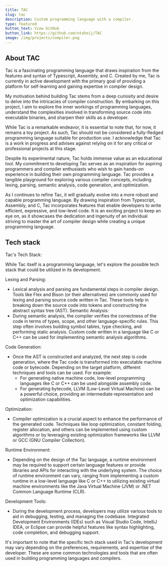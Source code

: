 ```yaml
---
title: TAC
slug: tac
description: Custom programming language with a compiler.
type: featured
button_text: View GitHub
button_link: https://github.com/ntaheij/TAC
image: /img/projects/compiler.png
---
```

## About TAC
Tac is a fascinating programming language that draws inspiration from the features and syntax of Typescript, Assembly, and C. Created by me, Tac is currently in active development with the primary goal of providing a platform for self-learning and gaining expertise in compiler design.

My motivation behind building Tac stems from a deep curiosity and desire to delve into the intricacies of compiler construction. By embarking on this project, I aim to explore the inner workings of programming languages, understand the complexities involved in transforming source code into executable binaries, and sharpen their skills as a developer.

While Tac is a remarkable endeavor, it is essential to note that, for now, it remains a toy project. As such, Tac should not be considered a fully-fledged programming language suitable for production use. I acknowledge that Tac is a work in progress and advises against relying on it for any critical or professional projects at this stage.

Despite its experimental nature, Tac holds immense value as an educational tool. My commitment to developing Tac serves as an inspiration for aspiring programmers and compiler enthusiasts who wish to gain hands-on experience in building their own programming language. Tac provides a tangible playground for exploring various compiler concepts, including lexing, parsing, semantic analysis, code generation, and optimization.

As I continues to refine Tac, it will gradually evolve into a more robust and capable programming language. By drawing inspiration from Typescript, Assembly, and C, Tac incorporates features that enable developers to write efficient, expressive, and low-level code. It is an exciting project to keep an eye on, as it showcases the dedication and ingenuity of an individual striving to master the art of compiler design while creating a unique programming language.

## Tech stack
Tac's Tech Stack:

While Tac itself is a programming language, let's explore the possible tech stack that could be utilized in its development.

Lexing and Parsing:
  * Lexical analysis and parsing are fundamental steps in compiler design. Tools like Flex and Bison (or their alternatives) are commonly used for lexing and parsing source code written in Tac. These tools help in breaking down the source code into tokens and constructing the abstract syntax tree (AST).
Semantic Analysis:
  * During semantic analysis, the compiler verifies the correctness of the code in terms of types, scope, and other language-specific rules. This step often involves building symbol tables, type checking, and performing static analysis. Custom code written in a language like C or C++ can be used for implementing semantic analysis algorithms.

Code Generation:
  * Once the AST is constructed and analyzed, the next step is code generation, where the Tac code is transformed into executable machine code or bytecode. Depending on the target platform, different techniques and tools can be used. For example:
    * For generating native machine code, low-level programming languages like C or C++ can be used alongside assembly code.
    * For generating bytecode, LLVM (Low-Level Virtual Machine) can be a powerful choice, providing an intermediate representation and optimization capabilities.

Optimization:
  * Compiler optimization is a crucial aspect to enhance the performance of the generated code. Techniques like loop optimization, constant folding, register allocation, and others can be implemented using custom algorithms or by leveraging existing optimization frameworks like LLVM or GCC (GNU Compiler Collection).

Runtime Environment:
  * Depending on the design of the Tac language, a runtime environment may be required to support certain language features or provide libraries and APIs for interacting with the underlying system. The choice of runtime environment can vary, ranging from implementing a custom runtime in a low-level language like C or C++ to utilizing existing virtual machine environments like the Java Virtual Machine (JVM) or .NET Common Language Runtime (CLR).

Development Tools:
  * During the development process, developers may utilize various tools to aid in debugging, testing, and managing the codebase. Integrated Development Environments (IDEs) such as Visual Studio Code, IntelliJ IDEA, or Eclipse can provide helpful features like syntax highlighting, code completion, and debugging support.


It's important to note that the specific tech stack used in Tac's development may vary depending on the preferences, requirements, and expertise of the developer. These are some common technologies and tools that are often used in building programming languages and compilers.